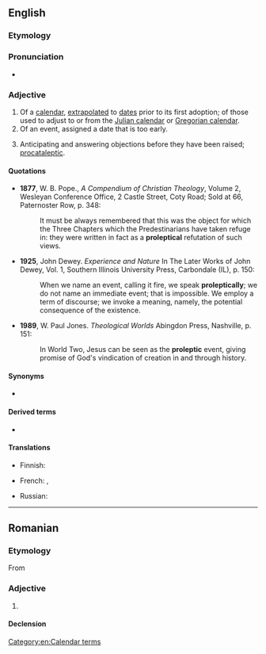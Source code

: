 ==English==

===Etymology===
{{suffix|en|prolepsis|ic}}

===Pronunciation===
* {{IPA|en|/pɹoʊˈlɛptɪk/}}

===Adjective===
{{en-adj}}

# Of a [[calendar]], [[extrapolated]] to [[dates]] prior to its first adoption; of those used to adjust to or from the [[Julian calendar]] or [[Gregorian calendar]].
# Of an event, assigned a date that is too early.
# {{lb|en|rhetoric}} Anticipating and answering objections before they have been raised; [[procataleptic]].

====Quotations====
* '''1877''', W. B. Pope., ''A Compendium of Christian Theology'', Volume 2, Wesleyan Conference Office, 2 Castle Street, Coty Road; Sold at 66, Paternoster Row, p. 348:
*: It must be always remembered that this was the object for which the Three Chapters which the Predestinarians have taken refuge in: they were written in fact as a '''proleptical''' refutation of such views.
* '''1925''', John Dewey. ''Experience and Nature'' In The Later Works of John Dewey, Vol. 1, Southern Illinois University Press, Carbondale (IL), p. 150:
*: When we name an event, calling it fire, we speak '''proleptically'''; we do not name an immediate event; that is impossible. We employ a term of discourse; we invoke a meaning, namely, the potential consequence of the existence.
* '''1989''', W. Paul Jones. ''Theological Worlds'' Abingdon Press, Nashville, p. 151:
*: In World Two, Jesus can be seen as the '''proleptic''' event, giving promise of God's vindication of creation in and through history.

====Synonyms====
* {{sense|Anticipating and answering objections}} {{l|en|anticipatory}}

====Derived terms====
* {{l|en|proleptically}}

====Translations====
{{trans-top|calendar: extrapolated to dates prior to its first adoption}}
* Finnish: {{t|fi|proleptinen}}
{{trans-mid}}
* French: {{t+|fr|proleptique|m|f}}, {{t+|fr|proleptique|m|f}}
{{trans-bottom}}

{{trans-top|having been assigned too early a date}}
* Russian: {{t+|ru|преждевре́менный}}
{{trans-mid}}
{{trans-bottom}}

[[Category:en:Calendar terms]]

----

==Romanian==

===Etymology===
From {{bor|ro|fr|proleptique}}

===Adjective===
{{ro-adj}}

# {{l|en|proleptic}}

====Declension====
{{ro-decl-adj}}